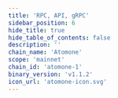 ```yaml
---
title: 'RPC, API, gRPC'
sidebar_position: 6
hide_title: true
hide_table_of_contents: false
description: ''
chain_name: 'Atomone'
scope: 'mainnet'
chain_id: 'atomone-1'
binary_version: 'v1.1.2'
icon_url: 'atomone-icon.svg'
---
```



<PageTitle
  iconUrl="img/atomone-icon.svg"
  title="Atomone Public Endpoints"
  chainId="atomone-1"
  version="v1.1.2"
/>

<Endpoints
  api="https://atomone-api.noders.services"
  rpc="https://atomone-rpc.noders.services"
  grpc="atomone-grpc.noders.services:443"
  jsonRpc=""
/>
